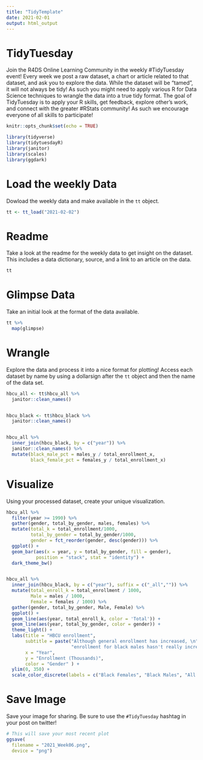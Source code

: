 ```yaml
---
title: "TidyTemplate"
date: 2021-02-01
output: html_output
---
```


# TidyTuesday

Join the R4DS Online Learning Community in the weekly #TidyTuesday event!
Every week we post a raw dataset, a chart or article related to that dataset, and ask you to explore the data.
While the dataset will be “tamed”, it will not always be tidy! As such you might need to apply various R for Data Science techniques to wrangle the data into a true tidy format.
The goal of TidyTuesday is to apply your R skills, get feedback, explore other’s work, and connect with the greater #RStats community!
As such we encourage everyone of all skills to participate!

```r

knitr::opts_chunk$set(echo = TRUE)

library(tidyverse)
library(tidytuesdayR)
library(janitor)
library(scales)
library(ggdark)
```

# Load the weekly Data

Dowload the weekly data and make available in the `tt` object.

```r

tt <- tt_load("2021-02-02")


```


# Readme

Take a look at the readme for the weekly data to get insight on the dataset.
This includes a data dictionary, source, and a link to an article on the data.

```r

tt

```


# Glimpse Data

Take an initial look at the format of the data available.

```r

tt %>% 
  map(glimpse)

```

# Wrangle

Explore the data and process it into a nice format for plotting! Access each dataset by name by using a dollarsign after the `tt` object and then the name of the data set.

```r


hbcu_all <- tt$hbcu_all %>%
  janitor::clean_names()


hbcu_black <- tt$hbcu_black %>%
  janitor::clean_names()


hbcu_all %>% 
  inner_join(hbcu_black, by = c("year")) %>%
  janitor::clean_names() %>%
  mutate(black_male_pct = males_y / total_enrollment_x,
         black_female_pct = females_y / total_enrollment_x)
```


# Visualize

Using your processed dataset, create your unique visualization.

```r


hbcu_all %>%
  filter(year >= 1990) %>%
  gather(gender, total_by_gender, males, females) %>%
  mutate(total_k = total_enrollment/1000,
         total_by_gender = total_by_gender/1000,
         gender = fct_reorder(gender, desc(gender))) %>%
  ggplot() + 
  geom_bar(aes(x = year, y = total_by_gender, fill = gender), 
           position = "stack", stat = "identity") +
  dark_theme_bw()


hbcu_all %>% 
  inner_join(hbcu_black, by = c("year"), suffix = c("_all","")) %>%
  mutate(total_enroll_k = total_enrollment / 1000,
         Male = males / 1000,
         Female = females / 1000) %>%
  gather(gender, total_by_gender, Male, Female) %>%
  ggplot() +
  geom_line(aes(year, total_enroll_k, color = 'Total')) +
  geom_line(aes(year, total_by_gender, color = gender)) +
  theme_light() +
  labs(title = "HBCU enrollment",
       subtitle = paste("Although general enrollment has increased, \n",
                        "enrollment for black males hasn't really increased in over 30 years."),
       x = "Year",
       y = "Enrollment (Thousands)",
       color = "Gender" ) +
  ylim(0, 350) +
  scale_color_discrete(labels = c("Black Females", "Black Males", "All Students"))

```

# Save Image

Save your image for sharing. Be sure to use the `#TidyTuesday` hashtag in your post on twitter! 

```r

# This will save your most recent plot
ggsave(
  filename = "2021_Week06.png",
  device = "png")

```
